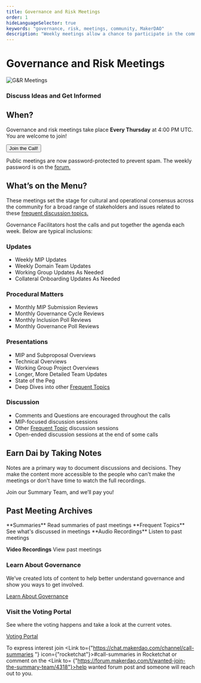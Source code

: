 ```yaml
---
title: Governance and Risk Meetings
order: 1
hideLanguageSelector: true
keywords: "governance, risk, meetings, community, MakerDAO"
description: "Weekly meetings allow a chance to participate in the community and help shape the future of Maker."
---
```


# Governance and Risk Meetings

<InfoBlock>


![G&R Meetings](/images/governance-meeting-call-8-20-2020.png)

<Box>


### Discuss Ideas and Get Informed

</Box>


</InfoBlock>


## When?

Governance and risk meetings take place **Every Thursday** at 4:00 PM UTC.
You are welcome to join!

<Button to="https://zoom.us/j/697074715"> Join the Call! </Button>

<Callout icon="warning">


Public meetings are now password-protected to prevent spam. The weekly password is on the [forum.](https://forum.makerdao.com/c/governance/gnr)

</Callout>


## What’s on the Menu?

These meetings set the stage for cultural and operational consensus across the community for a broad range of stakeholders and issues related to these [frequent discussion topics.](https://community-development.makerdao.com/governance/common-topics)

Governance Facilitators host the calls and put together the agenda each week. Below are typical inclusions:

<Tout>
<Box>


### Updates

- Weekly MIP Updates
- Weekly Domain Team Updates
- Working Group Updates As Needed
- Collateral Onboarding Updates As Needed

</Box>


<Box>


### Procedural Matters

- Monthly MIP Submission Reviews
- Monthly Governance Cycle Reviews
- Monthly Inclusion Poll Reviews
- Monthly Governance Poll Reviews

</Box>


</Tout>


<Tout>


<Box>


### Presentations

- MIP and Subproposal Overviews
- Technical Overviews
- Working Group Project Overviews
- Longer, More Detailed Team Updates
- State of the Peg
- Deep Dives into other [Frequent Topics](https://community-development.makerdao.com/governance/common-topics)

</Box>


<Box>


### Discussion

- Comments and Questions are encouraged throughout the calls
- MIP-focused discussion sessions
- Other [Frequent Topic](https://community-development.makerdao.com/governance/common-topics) discussion sessions
- Open-ended discussion sessions at the end of some calls

</Box>


</Tout>


## Earn Dai by Taking Notes

Notes are a primary way to document discussions and decisions. They make the content more accessible to the people who can't make the meetings or don't have time to watch the full recordings.

<Link to="/contribute/governance_and_risk_meetings/take-notes/">
  Join our Summary Team, and we’ll pay you!
</Link>

## Past Meeting Archives

<List>


<Link to="https://community-development.makerdao.com/governance/governance-and-risk-meetings/summaries">
  **Summaries** Read summaries of past meetings
</Link>

<Link to="https://community-development.makerdao.com/">
  **Frequent Topics** See what's discussed in meetings
</Link>

<Link to="https://community-development.makerdao.com/governance/common-topics">
  **Audio Recordings** Listen to past meetings
</Link>

<Link to="https://www.youtube.com/playlist?list=PLLzkWCj8ywWNq5-90-Id6VPSsrk4OWVan">


**Video Recordings** View past meetings

</Link>


</List>


<Column>


<Box>


### Learn About Governance

We’ve created lots of content to help better understand governance and show you ways to get involved.

[Learn About Governance](/learn/governance/)

</Box>


<Box>


### Visit the Voting Portal

See where the voting happens and take a look at the current votes.

[Voting Portal](https://vote.makerdao.com/)

</Box>


</Column>


<Callout icon="question_o">


To express interest join <Link to={"https://chat.makerdao.com/channel/call-summaries "} icon={"rocketchat"}>#call-summaries</Link> in Rocketchat or comment on the <Link to= {"https://forum.makerdao.com/t/wanted-join-the-summary-team/4318"}>help wanted forum post</Link> and someone will reach out to you.

</Callout>

